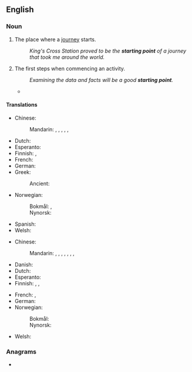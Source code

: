 ==English==

===Noun===
{{en-noun}}

# {{lb|en|sometimes|figurative}} The place where a [[journey]] starts.
#: ''King's Cross Station proved to be the '''starting point''' of a journey that took me around the world.''
# The first steps when commencing an activity.
#: ''Examining the data and facts will be a good '''starting point'''.''
#* {{quote-journal|en|year=2012|month=March-April
|author=[[w:Terry Sejnowski|Terrence J. Sejnowski]]
|title=Well-connected Brains
|volume=100|issue=2|page=171
|magazine={{w|American Scientist}}
|url=http://www.americanscientist.org/bookshelf/pub/well-connected-brains
|passage=Creating a complete map of the human connectome would therefore be a monumental milestone but not the end of the journey to understanding how our brains work. The achievement will transform neuroscience and serve as the '''starting point''' for asking questions we could not otherwise have answered, [&hellip;].}}

====Translations====
{{trans-top|place where a journey starts}}
* Chinese:
*: Mandarin: {{t+|cmn|出發點|sc=Hani}}, {{t+|cmn|出发点|tr=chūfādiǎn|sc=Hani}}, {{t|cmn|起始點|sc=Hani}}, {{t|cmn|起始点|tr=qǐshǐdiǎn|sc=Hani}}, {{t+|cmn|起點|sc=Hani}}, {{t+|cmn|起点|tr=qǐdiǎn|sc=Hani}}
* Dutch: {{t+|nl|beginpunt|n}}
* Esperanto: {{t|eo|elirpunkto}}
* Finnish: {{t|fi|lähtöpaikka}}, {{t|fi|lähtöpiste}}
* French: {{t+|fr|point de départ|m}}
* German: {{t+|de|Ausgangspunkt|m}}
* Greek:
*: Ancient: {{t|grc|ἀφορμή|f}}
{{trans-mid}}
* Norwegian:
*: Bokmål: {{t|nb|utgangspunkt|n}}, {{t|nb|startsted|n}}
*: Nynorsk: {{t|nn|utgangspunkt|n}}
* Spanish: {{t|es|punto de partida|m}}
* Welsh: {{t+|cy|tarddle}}
{{trans-bottom}}

{{trans-top|first steps when commencing an activity}}
* Chinese:
*: Mandarin: {{t+|cmn|出發點|sc=Hani}}, {{t+|cmn|出发点|tr=chūfādiǎn|sc=Hani}}, {{t+|cmn|開端|sc=Hani}}, {{t+|cmn|开端|tr=kāiduān|sc=Hani}}, {{t+|cmn|起點|sc=Hani}}, {{t+|cmn|起点|tr=qǐdiǎn|sc=Hani}}, {{t+|cmn|基礎|sc=Hani}}, {{t+|cmn|基础|tr=jīchǔ|sc=Hani}}
* Danish: {{t+|da|udgangspunkt|n}}
* Dutch: {{t+|nl|uitgangspunt}}
* Esperanto: {{t|eo|elirpunkto}}
* Finnish: {{t+|fi|aloitus}}, {{t+|fi|lähtökohta}}, {{t|fi|lähtöpiste}}
{{trans-mid}}
* French: {{t+|fr|point de départ|m}}, {{t+|fr|commencement|m}}
* German: {{t+|de|Ausgangspunkt|m}}
* Norwegian:
*: Bokmål: {{t|nb|utgangspunkt|n}}
*: Nynorsk: {{t|nn|utgangspunkt|n}}
* Welsh: {{t+|cy|man cychwyn}}
{{trans-bottom}}

===Anagrams===
* {{anagrams|en|a=agiinnoprsttt|train spotting|trainspotting}}